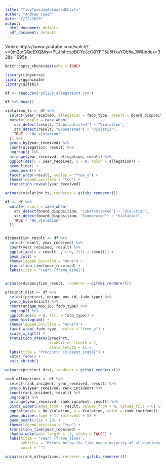 ```yaml
---
title: "TidyTuesdayAnimatedCharts"
author: "Andrew Couch"
date: "7/28/2020"
output:
  html_document: default
  pdf_document: default
---
```


Video: https://www.youtube.com/watch?v=9m2toQQcEXQ&list=PLJfshcspBCYeJeO8YFT5e5HxuYOb5a_1W&index=32&t=1695s

```r
knitr::opts_chunk$set(echo = TRUE)
```

```r
library(tidyverse)
library(gganimate)
library(gifski)

df <- read.csv("police_allegations.csv")

df %>% head()
```

```r
violation_ts <- df %>% 
  select(year_received, allegation = fado_type, result = board_disposition) %>% 
  mutate(result = case_when(
    str_detect(result, "Substantiated") ~ "Violation",
    str_detect(result, "Exonerated") ~ "Violation",
    TRUE ~ "No_Violation"
  )) %>% 
  group_by(year_received) %>% 
  count(allegation, result) %>% 
  ungroup() %>% 
  arrange(year_received, allegation, result) %>% 
  ggplot(aes(x = year_received, y = n, color = allegation)) + 
  geom_line() + 
  geom_point() + 
  facet_wrap(~result, scales = "free_y") + 
  theme(legend.position = "top") + 
  transition_reveal(year_received)

animate(violation_ts, renderer = gifski_renderer())

```

```r
df <- df %>% 
  mutate(result = case_when(
    str_detect(board_disposition, "Substantiated") ~ "Violation",
    str_detect(board_disposition, "Exonerated") ~ "Violation",
    TRUE ~ "No_Violation"
  ))


disposition_result <- df %>% 
  select(result, year_received) %>% 
  count(year_received, result) %>% 
  ggplot(aes(x = result, y = n, fill = result)) + 
  geom_col() + 
  theme(legend.position = "none") + 
  transition_time(year_received) + 
  labs(title = "Year: {frame_time}")


animate(disposition_result, renderer = gifski_renderer())
```


```r
precinct_dist <- df %>% 
  select(precinct, unique_mos_id, fado_type) %>% 
  group_by(precinct) %>% 
  count(unique_mos_id, fado_type) %>% 
  ungroup() %>% 
  ggplot(aes(x = n, fill = fado_type)) + 
  geom_histogram() + 
  theme(legend.position = "none") + 
  facet_wrap(~fado_type, scales = "free_y") + 
  scale_x_sqrt() + 
  transition_states(precinct,
                    transition_length = 2,
                    state_length = 1) + 
  labs(title = "Precinct: {closest_state}") + 
  enter_fade() + 
  exit_shrink()

animate(precinct_dist, renderer = gifski_renderer())
```

```r


rank_allegations <- df %>% 
  select(rank_incident, year_received, result) %>% 
  group_by(year_received, rank_incident) %>% 
  count(rank_incident, result) %>% 
  ungroup() %>% 
  arrange(year_received, rank_incident, result) %>% 
  pivot_wider(names_from = result, values_from = n, values_fill = 0) %>% 
  ggplot(aes(x = No_Violation, y = Violation, color = rank_incident)) + 
  geom_abline(slope = 1, intercept = 0) + 
  geom_point(size = 10) + 
  theme(legend.position = "top") + 
  transition_time(year_received) + 
  shadow_wake(wake_length = .1, alpha = FALSE) + 
  labs(title = "Year: {frame_time}",
       subtitle = "Points below the line means majority of allegations were false \npoints above the line means majority of allegations were true",
       color = "")

animate(rank_allegations, renderer = gifski_renderer())
```














